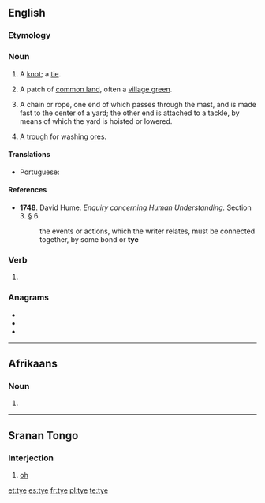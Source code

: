 {{also|Tye|tyè|t'ye}}

==English==

===Etymology===
{{etystub|en}}

===Noun===
{{en-noun}}

# A [[knot]]; a [[tie]].
# {{lb|en|Sussex}} A patch of [[common land]], often a [[village green]].
# {{lb|en|nautical}} A chain or rope, one end of which passes through the mast, and is made fast to the center of a yard; the other end is attached to a tackle, by means of which the yard is hoisted or lowered.
# {{lb|en|mining}} A [[trough]] for washing [[ore]]s.
#: {{rfquotek|Knight}}

====Translations====
{{trans-top|a knot}}
* Portuguese: {{t+|pt|nó|m}}
{{trans-mid}}
{{trans-bottom}}

====References====
* '''1748'''. David Hume. ''Enquiry concerning Human Understanding.'' Section 3. § 6.
*: the events or actions, which the writer relates, must be connected together, by some bond or '''tye'''

===Verb===
{{en-verb|tyes|tyeing|tyed}}

# {{obsolete form of|tie|lang=en}}

===Anagrams===
* {{l|en|ety}}
* {{l|en|tey}}
* {{l|en|yet}}

----

==Afrikaans==

===Noun===
{{head|af|noun plural form}}

# {{plural of|tyd|lang=af}}

----

==Sranan Tongo==

===Interjection===
{{head|srn|interjection}}

# [[oh]]

[[et:tye]]
[[es:tye]]
[[fr:tye]]
[[pl:tye]]
[[te:tye]]